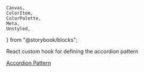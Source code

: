 	Canvas,
	ColorItem,
	ColorPalette,
	Meta,
	Unstyled,
} from "@storybook/blocks";

<Meta title="Hooks/UseAccordion" />

<Unstyled>
	<Title className="mb-4">Custom Hook: useAccordion</Title>
	<p>React custom hook for defining the accordion pattern</p>
	<a
		href="https://www.w3.org/WAI/ARIA/apg/patterns/accordion/examples/accordion"
		target="_blank"
	>
		Accordion Pattern
	</a>
</Unstyled>

<Canvas of={Demo} />
